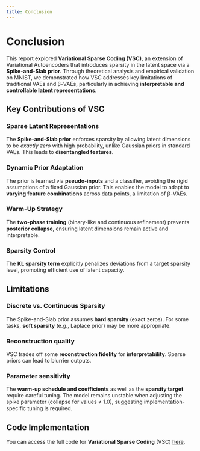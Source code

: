 ```yaml
---
title: Conclusion
---
```


# Conclusion

This report explored **Variational Sparse Coding (VSC)**, an extension of Variational Autoencoders that introduces sparsity in the latent space via a **Spike-and-Slab prior**. Through theoretical analysis and empirical validation on MNIST, we demonstrated how VSC addresses key limitations of traditional VAEs and β-VAEs, particularly in achieving **interpretable and controllable latent representations**.

## Key Contributions of VSC

### Sparse Latent Representations

The **Spike-and-Slab prior** enforces sparsity by allowing latent dimensions to be *exactly zero* with high probability, unlike Gaussian priors in standard VAEs. This leads to **disentangled features**.

### Dynamic Prior Adaptation

The prior is learned via **pseudo-inputs** and a classifier, avoiding the rigid assumptions of a fixed Gaussian prior. This enables the model to adapt to **varying feature combinations** across data points, a limitation of β-VAEs.

### Warm-Up Strategy

The **two-phase training** (binary-like and continuous refinement) prevents **posterior collapse**, ensuring latent dimensions remain active and interpretable.  

### Sparsity Control

The **KL sparsity term** explicitly penalizes deviations from a target sparsity level, promoting efficient use of latent capacity.

## Limitations

### Discrete vs. Continuous Sparsity

The Spike-and-Slab prior assumes **hard sparsity** (exact zeros). For some tasks, **soft sparsity** (e.g., Laplace prior) may be more appropriate.

### Reconstruction quality

VSC trades off some **reconstruction fidelity** for **interpretability**. Sparse priors can lead to blurrier outputs.

### Parameter sensitivity

The **warm-up schedule and coefficients** as well as the **sparsity target** require careful tuning. The model remains unstable when adjusting the spike parameter (collapse for values ≠ 1.0), suggesting implementation-specific tuning is required.

## Code Implementation

You can access the full code for **Variational Sparse Coding** (VSC) [here](https://github.com/Ophiase/VSC-For-Sparse-VAE).